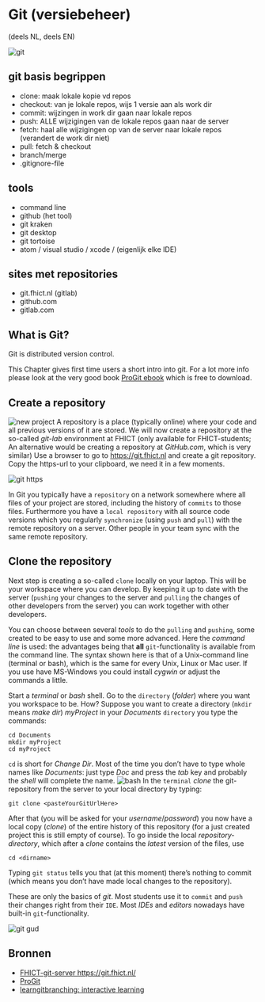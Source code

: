 # Git (versiebeheer)

(deels NL, deels EN)

![](figures/gitlogo.png "git")

## git basis begrippen

+ clone:             maak lokale kopie vd repos
+ checkout:          van je lokale repos, wijs 1 versie aan als work dir
+ commit:            wijzingen in work dir gaan naar lokale repos
+ push:              ALLE wijzigingen van de lokale repos gaan naar de server
+ fetch:             haal alle wijzigingen op van de server naar lokale repos (verandert de work dir niet)
+ pull:              fetch & checkout
+ branch/merge
+ .gitignore-file    


## tools

+ command line
+ github (het tool)
+ git kraken
+ git desktop
+ git tortoise
+ atom / visual studio / xcode / (eigenlijk elke IDE)

## sites met repositories

+ git.fhict.nl (gitlab)
+ github.com
+ gitlab.com


## What is Git?

Git is distributed version control.

This Chapter gives first time users a short intro into git.
For a lot more info please look at the very good book
[ProGit ebook](https://git-scm.com/book/en/v2)
which is free to download.


## Create a repository

![](figures/git_newproject.png "new project")
A repository is a place (typically online) where your code and
all previous versions of it are stored. We will now create a repository at
the so-called *git-lab* environment at FHICT
(only available for FHICT-students;
An alternative would be creating a repository at *GitHub.com*,
which is very similar)
Use a browser to go to
[https://git.fhict.nl](https://git.fhict.nl)
and create a git repository.
Copy the https-url to your clipboard, we need it in a few moments.

![](figures/gitHttpsUrl.png "git https")

In Git you typically have a `repository` on a network somewhere where
all files of your project are stored, including the history of
`commits` to those files.
Furthermore you have a  `local repository` with all source code versions
which you regularly `synchronize` (using `push` and `pull`) with
the remote repository on a server.
Other people in your team sync with the same remote repository.

## Clone the repository

Next step is creating a so-called `clone` locally on your laptop.
This will be your workspace where you can develop.
By keeping it up to date with the server
(`pushing` your changes to the server
and `pulling` the changes of other developers from the server)
you can work together with other developers.

You can choose between several *tools* to do the `pulling`
and `pushing`,
some created to be easy to use and some more advanced.
Here the *command line* is used: the advantages being that **all**
`git`-functionality is available from the command line.
The syntax shown here is that of a Unix-command line (terminal or bash),
which is the same for every Unix, Linux or Mac user.
If you use have MS-Windows you could install *cygwin*
or adjust the commands a little.

Start a *terminal* or *bash* shell.
Go to the `directory` (*folder*) where you want you workspace to be.
How?
Suppose you want to create a directory (`mkdir` means *make dir*)
*myProject* in your *Documents* `directory`
you type the commands:

```
cd Documents
mkdir myProject
cd myProject
```

`cd` is short for *Change Dir*.
Most of the time you don't have to type whole names like *Documents*:
just type *Doc* and
press the *tab* key and probably the *shell* will complete the name.
![](figures/gitbash1.png "bash")
In the `terminal` *clone* the git-repository from the server
to your local directory by typing:

```
git clone <pasteYourGitUrlHere>
```
After that (you will be asked for your *username*/*password*)
you now have a local copy (*clone*) of the entire history of this repository
(for a just created project this is still empty of course).
To go inside the local *repository-directory*,
which after a *clone* contains the *latest* version of the files,
use
```
cd <dirname>
```
Typing `git status` tells you that (at this moment)
there’s nothing to commit (which means you don't have made local changes
to the repository).

These are only the basics of *git*.
Most students use it to `commit` and `push` their
changes right from their `IDE`. Most *IDEs* and *editors* nowadays
have built-in `git`-functionality.


![](figures/gitgud.png "git gud")

## Bronnen

+ [FHICT-git-server https://git.fhict.nl/](https://git.fhict.nl/)
+ [ProGit](https://git-scm.com/book/en/v2)
+ [learngitbranching: interactive learning](https://learngitbranching.js.org/)
